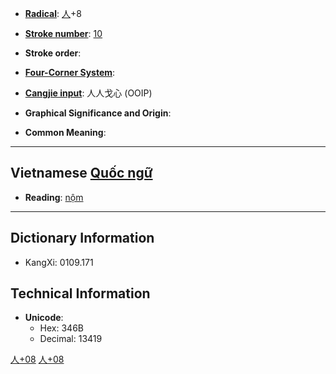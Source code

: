 * '''[[Wiktionary:Chinese radical index| Radical]]''': [[Wiktionary:Chinese radical index 人|人]]+8

* '''[[Wiktionary:Chinese total strokes index|Stroke number]]''': [[Wiktionary:Chinese total strokes index 10|10]]

* '''Stroke order''': 

* '''[[Wiktionary:Chinese four corner index|Four-Corner System]]''': 

* '''[[Wiktionary:Chinese Cangjie index|Cangjie input]]''': 人人戈心 (OOIP)

* '''Graphical Significance and Origin''': 

* '''Common Meaning''': 

----

== Vietnamese [[Quốc ngữ]] ==

* '''Reading''': [[nộm]]

----

== Dictionary Information ==

* KangXi: 0109.171

== Technical Information ==

* '''Unicode''':
** Hex: 346B
** Decimal: 13419

[[Category:CJKV Character articles lacking a common meaning|人+08]]
[[Category:Vietnamese-only CJKV Characters|人+08]]